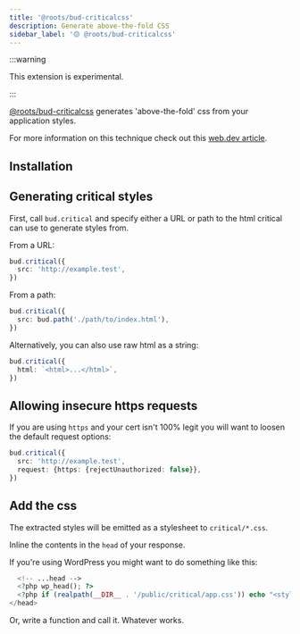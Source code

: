 ```yaml
---
title: '@roots/bud-criticalcss'
description: Generate above-the-fold CSS
sidebar_label: '🟡 @roots/bud-criticalcss'
---
```



:::warning

This extension is experimental.

:::

[@roots/bud-criticalcss](/extensions/bud-criticalcss) generates 'above-the-fold' css from your application styles.

For more information on this technique check out this [web.dev article](https://web.dev/extract-critical-css/).

## Installation

<Install packages="@roots/bud-criticalcss" />

## Generating critical styles

First, call `bud.critical` and specify either
a URL or path to the html critical can use to generate styles from.

From a URL:

```ts title="bud.config.mjs"
bud.critical({
  src: 'http://example.test',
})
```

From a path:

```ts title="bud.config.mjs"
bud.critical({
  src: bud.path('./path/to/index.html'),
})
```

Alternatively, you can also use raw html as a string:

```ts title="bud.config.mjs"
bud.critical({
  html: `<html>...</html>`,
})
```

## Allowing insecure https requests

If you are using `https` and your cert isn't 100% legit you will want to loosen the
default request options:

```ts title="bud.config.mjs"
bud.critical({
  src: 'http://example.test',
  request: {https: {rejectUnauthorized: false}},
})
```

## Add the css

The extracted styles will be emitted as a stylesheet to `critical/*.css`.

Inline the contents in the `head` of your response.

If you're using WordPress you might want to do something like this:

```php
  <!-- ...head -->
  <?php wp_head(); ?>
  <?php if (realpath(__DIR__ . '/public/critical/app.css')) echo "<style>" . file_get_contents(__DIR__ . '/public/critical/app.css') . "</style>"; ?>
</head>
```

Or, write a function and call it. Whatever works.
